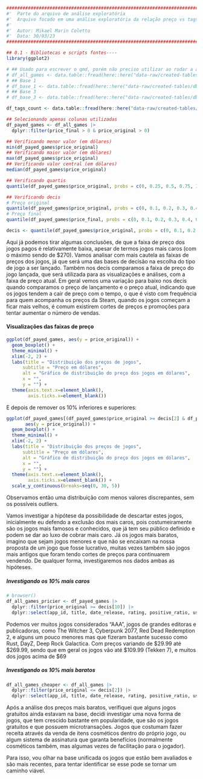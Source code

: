 ```r
########################################################################################## #
#'  Parte do arquivo de análise exploratória
#'  Arquivo focado em uma análise exploratória da relação preço vs tags
#' 
#'  Autor: Mikael Marin Coletto
#'  Data: 30/03/23
########################################################################################## #

## 0.1 - Bibliotecas e scripts fontes----
library(ggplot2)
```

```r
# ## Usado para escrever o qmd, porém não preciso utilizar ao rodar a análise completa (outro qmd já fará a leitura desse arquivo)
# df_all_games <- data.table::fread(here::here("data-raw/created-tables/db-all-games-tags-all.csv"))
# ## Base 1
# df_base_1 <- data.table::fread(here::here("data-raw/created-tables/db-games-1.csv"))
# ## Base 3
# df_base_3 <- data.table::fread(here::here("data-raw/created-tables/db-games-3.csv"))

df_tags_count <- data.table::fread(here::here("data-raw/created-tables/df-tags-count.csv"))

## Selecionando apenas colunas utilizadas
df_payed_games <- df_all_games |> 
  dplyr::filter(price_final > 0 & price_original > 0)

## Verificando menor valor (em dólares)
min(df_payed_games$price_original)
## Verificando maior valor (em dólares)
max(df_payed_games$price_original)
## Verificando valor central (em dólares)
median(df_payed_games$price_original)

## Verificando quartis
quantile(df_payed_games$price_original, probs = c(0, 0.25, 0.5, 0.75, 1))

## Verificando decis
# Preço original
quantile(df_payed_games$price_original, probs = c(0, 0.1, 0.2, 0.3, 0.4, 0.5, 0.6, 0.7, 0.8, 0.9, 1))
# Preço final
quantile(df_payed_games$price_final, probs = c(0, 0.1, 0.2, 0.3, 0.4, 0.5, 0.6, 0.7, 0.8, 0.9, 1))

decis <- quantile(df_payed_games$price_original, probs = c(0, 0.1, 0.2, 0.3, 0.4, 0.5, 0.6, 0.7, 0.8, 0.9, 1))

```

Aqui já podemos tirar algumas conclusões, de que a faixa de preço dos jogos pagos é relativamente baixa, apesar de termos jogos mais caros (com o máximo sendo de $270). Vamos analisar com mais cautela as faixas de preços dos jogos, já que será uma das bases de decisão na escolha do tipo de jogo a ser lançado.
Também nos decis comparamos a faixa de preço do jogo lançada, que será utilizada para as visualizações e análises, com a faixa de preço atual. Em geral vemos uma variação para baixo nos decis quando comparamos o preço de lançamento e o preço atual, indicando que os jogos tendem a cair de preço com o tempo, o que é visto com frequência para quem acompanha os preços da Steam, quando os jogos começam a ficar mais velhos, é comum existirem cortes de preços e promoções para tentar aumentar o número de vendas.

#### Visualizações das faixas de preço

```r
ggplot(df_payed_games, aes(y = price_original)) +
  geom_boxplot() +
  theme_minimal() +
  xlim(-2, 2) +
  labs(title = "Distribuição dos preços de jogos",
      subtitle = "Preço em dólares",
      alt = "Gráfico de distribuição do preço dos jogos em dólares",
      x = "",
      y = "") +
  theme(axis.text.x=element_blank(),
        axis.ticks.x=element_blank())
```

E depois de remover os 10% inferiores e superiores:

```r
ggplot(df_payed_games[(df_payed_games$price_original >= decis[2] & df_payed_games$price_original <= decis[10]),], 
       aes(y = price_original)) +
  geom_boxplot() +
  theme_minimal() +
  xlim(-2, 2) +
  labs(title = "Distribuição dos preços de jogos",
      subtitle = "Preço em dólares",
      alt = "Gráfico de distribuição do preço dos jogos em dólares",
      x = "",
      y = "") +
  theme(axis.text.x=element_blank(),
        axis.ticks.x=element_blank()) +
  scale_y_continuous(breaks=seq(0, 30, 5))
```

Observamos então uma distribuição com menos valores discrepantes, sem os possíveis outliers.

Vamos investigar a hipótese da possibilidade de descartar estes jogos, inicialmente eu defendo a exclusão dos mais caros, pois costumeiramente são os jogos mais famosos e conhecidos, que já tem seu público definido e podem se dar ao luxo de cobrar mais caro. Já os jogos mais baratos, imagino que sejam jogos menores e que não se encaixam na nossa proposta de um jogo que fosse lucrativo, muitas vezes também são jogos mais antigos que foram tendo cortes de preços para continuarem vendendo. De qualquer forma, investigaremos nos dados ambas as hipóteses.

##### Investigando os 10% mais caros

```r
# browser()
df_all_games_pricier <- df_payed_games |> 
  dplyr::filter(price_original >= decis[10]) |>
  dplyr::select(app_id, title, date_release, rating, positive_ratio, user_reviews, price_original, price_final, tags_all)
```

Podemos ver muitos jogos considerados "AAA", jogos de grandes editoras e publicadoras, como The Witcher 3, Cyberpunk 2077, Red Dead Redemption 2, e alguns um pouco menores mas que fizeram bastante sucesso como Rust, DayZ, Deep Rock Galactica. Com preços variando de \$29.99 até \$269.99, sendo que em geral os jogos vão até $109.99 (Tekken 7), e muitos dos jogos acima de $69

##### Investigando os 10% mais baratos

```r
df_all_games_cheaper <- df_all_games |> 
  dplyr::filter(price_original <= decis[2]) |>
  dplyr::select(app_id, title, date_release, rating, positive_ratio, user_reviews, price_original, price_final, tags_all)

```

Após a análise dos preços mais baratos, verifiquei que alguns jogos gratuitos ainda estavam na base, decidi investigar uma nova forma de jogos, que tem crescido bastante em popularidade, que são os jogos gratuitos e que possuem microtransações. Jogos que costumam fazer receita através da venda de itens cosméticos dentro do próprio jogo, ou algum sistema de assinatura que garanta benefícios (normalmente cosméticos também, mas algumas vezes de facilitação para o jogador).


Para isso, vou olhar na base unificada os jogos que estão bem avaliados e são mais recentes, para tentar identificar se esse pode se tornar um caminho viável.